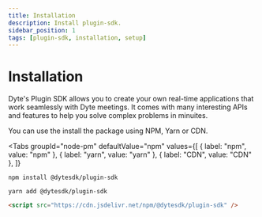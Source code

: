 ```yaml
---
title: Installation
description: Install plugin-sdk.
sidebar_position: 1
tags: [plugin-sdk, installation, setup]
---
```


# Installation

Dyte's Plugin SDK allows you to create your own real-time applications that work
seamlessly with Dyte meetings. It comes with many interesting APIs and features
to help you solve complex problems in minuites.

You can use the install the package using NPM, Yarn or CDN.


<Tabs
  groupId="node-pm"
  defaultValue="npm"
  values={[
    { label: "npm", value: "npm" },
    { label: "yarn", value: "yarn" },
    { label: "CDN", value: "CDN" },
  ]}
>
  <TabItem value="npm">

```shell
npm install @dytesdk/plugin-sdk
```

  </TabItem>
  <TabItem value="yarn">

```shell
yarn add @dytesdk/plugin-sdk
```

  </TabItem>
  <TabItem value="CDN">

```html
<script src="https://cdn.jsdelivr.net/npm/@dytesdk/plugin-sdk" />
```

  </TabItem>
</Tabs>
